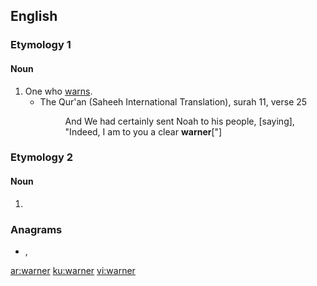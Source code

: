 {{also|Warner}}
==English==

===Etymology 1===
{{suffix|warn|er|lang=en}}

====Noun====
{{en-noun}}

# One who [[warn]]s.
#* The Qur'an (Saheeh International Translation), surah 11, verse 25
#*: And We had certainly sent Noah to his people, [saying], "Indeed, I am to you a clear '''warner'''["]

===Etymology 2===

====Noun====
{{en-noun}}

# {{obsolete form of|warrener|lang=en}}
#: {{rfquotek|Piers Plowman}}

===Anagrams===
* {{l|en|warren}}, {{l|en|Warren}}

[[ar:warner]]
[[ku:warner]]
[[vi:warner]]